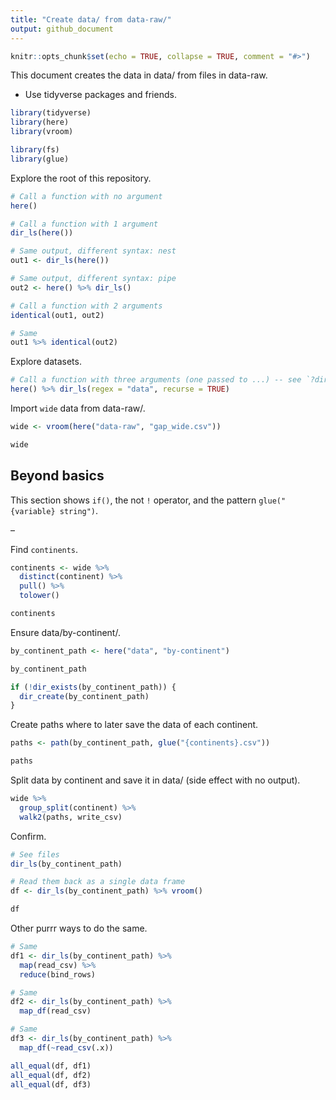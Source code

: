 ```yaml
---
title: "Create data/ from data-raw/"
output: github_document
---
```


```r
knitr::opts_chunk$set(echo = TRUE, collapse = TRUE, comment = "#>")
```

This document creates the data in data/ from files in data-raw.

* Use tidyverse packages and friends.

```r
library(tidyverse)
library(here)
library(vroom)

library(fs)
library(glue)
```

Explore the root of this repository.

```r
# Call a function with no argument
here()

# Call a function with 1 argument
dir_ls(here())

# Same output, different syntax: nest
out1 <- dir_ls(here())

# Same output, different syntax: pipe
out2 <- here() %>% dir_ls()

# Call a function with 2 arguments
identical(out1, out2)

# Same
out1 %>% identical(out2)
```

Explore datasets.

```r
# Call a function with three arguments (one passed to ...) -- see `?dir_ls()`
here() %>% dir_ls(regex = "data", recurse = TRUE)
```

Import `wide` data from data-raw/.

```r
wide <- vroom(here("data-raw", "gap_wide.csv"))

wide
```



## Beyond basics

This section shows `if()`, the not `!` operator, and the pattern `glue("{variable} string")`.

--



Find `continents`.

```r
continents <- wide %>% 
  distinct(continent) %>% 
  pull() %>% 
  tolower()

continents
```

Ensure data/by-continent/.

```r
by_continent_path <- here("data", "by-continent")

by_continent_path

if (!dir_exists(by_continent_path)) {
  dir_create(by_continent_path)
}
```

Create paths where to later save the data of each continent.

```r
paths <- path(by_continent_path, glue("{continents}.csv"))

paths
```



Split data by continent and save it in data/ (side effect with no output).

```r
wide %>% 
  group_split(continent) %>% 
  walk2(paths, write_csv)
```

Confirm.

```r
# See files
dir_ls(by_continent_path)

# Read them back as a single data frame
df <- dir_ls(by_continent_path) %>% vroom()

df
```

Other purrr ways to do the same.

```r
# Same
df1 <- dir_ls(by_continent_path) %>% 
  map(read_csv) %>% 
  reduce(bind_rows)

# Same
df2 <- dir_ls(by_continent_path) %>% 
  map_df(read_csv)

# Same
df3 <- dir_ls(by_continent_path) %>% 
  map_df(~read_csv(.x))

all_equal(df, df1)
all_equal(df, df2)
all_equal(df, df3)
```


